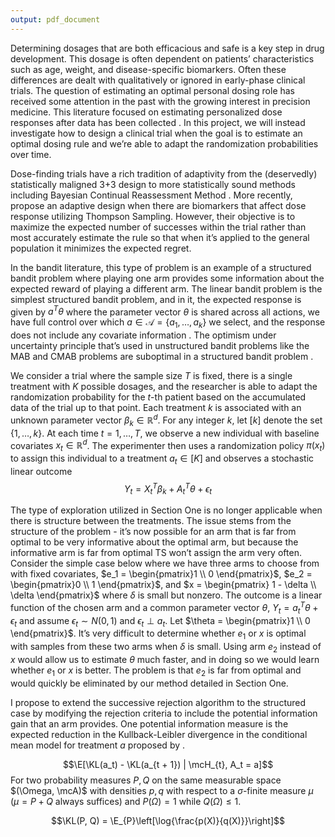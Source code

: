 ```yaml
---
output: pdf_document
---
```



Determining dosages that are both efficacious and safe is a key step in drug development. This dosage is often dependent on patients' characteristics such as age, weight, and disease-specific biomarkers. Often these differences are dealt with qualitatively or ignored in early-phase clinical trials. The question of estimating an optimal personal dosing role has received some attention in the past with the growing interest in precision medicine. This literature focused on estimating personalized dose responses after data has been collected \citep{chen2016personalized, zhu2020kernel, zhou2021parsimonious}. In this project, we will instead investigate how to design a clinical trial when the goal is to estimate an optimal dosing rule and we're able to adapt the randomization probabilities over time. 

\subsection{Previous work}

Dose-finding trials have a rich tradition of adaptivity from the (deservedly) statistically maligned 3+3 design to more statistically sound methods including Bayesian Continual Reassessment Method \cite{o1990continual, goodman1995some}. More recently, \cite{guo2017bayesian} propose an adaptive design when there are biomarkers that affect dose response utilizing Thompson Sampling. However, their objective is to maximize the expected number of successes within the trial rather than most accurately estimate the rule so that when it's applied to the general population it minimizes the expected regret. 

In the bandit literature, this type of problem is an example of a structured bandit problem where playing one arm provides some information about the expected reward of playing a different arm. The linear bandit problem is the simplest structured bandit problem, and in it, the expected response is given by $a^T \theta$ where the parameter vector $\theta$ is shared across all actions, we have full control over which $a \in \mathcal{A} = \{a_1, \ldots, a_k\}$ we select, and the response does not include any covariate information \cite{xu2018fully}. The optimism under uncertainty principle that's used in unstructured bandit problems like the MAB and CMAB problems are suboptimal in a structured bandit problem \citep{lattimore2017end}.


\subsection{Problem Definition}

We consider a trial where the sample size $T$ is fixed, there is a single treatment with $K$ possible dosages, and the researcher is able to adapt the randomization probability for the $t$-th patient based on the accumulated data of the trial up to that point. 
 Each treatment $k$ is associated with an unknown parameter vector $\beta_k \in \mathbb{R}^d$. For any integer $k$, let $[k]$ denote the set $\{1, \ldots, k \}$. At each time $t = 1, \ldots, T$, we observe a new individual with baseline covariates $x_t \in \mathbb{R}^d$. The experimenter then uses a randomization policy $\pi(x_t)$ to assign this individual to a treatment $a_t \in [K]$ and observes a stochastic linear outcome
$$Y_{t} = X_t^T \beta_k + A_t^T\theta + \epsilon_{t}$$
\subsubsection{The Challenge with Structured Exploration}

The type of exploration utilized in Section One is no longer applicable when there is structure between the treatments. The issue stems from the structure of the problem - it's now possible for an arm that is far from optimal to be very informative about the optimal arm, but because the informative arm is far from optimal TS won't assign the arm very often. Consider the simple case below where we have three arms to choose from with fixed covariates, $e_1 = \begin{pmatrix}1 \\ 0 \end{pmatrix}$, $e_2 = \begin{pmatrix}0 \\ 1 \end{pmatrix}$, and $x = \begin{pmatrix} 1 - \delta \\ \delta \end{pmatrix}$ where $\delta$ is small but nonzero. The outcome is a linear function of the chosen arm and a common parameter vector $\theta$, $Y_t = a_t^T \theta + \epsilon_t$ and assume $\epsilon_t \sim N(0, 1)$ and $\epsilon_t \perp a_t$. Let $\theta = \begin{pmatrix}1 \\ 0 \end{pmatrix}$. It's very difficult to determine whether $e_1$ or $x$ is optimal with samples from these two arms when $\delta$ is small. Using arm $e_2$ instead of $x$ would allow us to estimate $\theta$ much faster, and in doing so we would learn whether $e_1$ or $x$ is better. The problem is that $e_2$ is far from optimal and would quickly be eliminated by our method detailed in Section One.

\subsection{Proposal}

I propose to extend the successive rejection algorithm to the structured case by modifying the rejection criteria to include the potential information gain that an arm provides. One potential information measure is the expected reduction in the Kullback-Leibler divergence in the conditional mean model for treatment $a$ proposed by \citep{russo2014learning}.
 
 $$\E[\KL(a_t) - \KL(a_{t + 1}) | \mcH_{t}, A_t = a]$$
 For two probability measures $P, Q$ on the same measurable space $(\Omega, \mcA)$ with densities $p, q$ with respect to a $\sigma$-finite measure $\mu$ ($\mu = P + Q$ always suffices) and $P(\Omega) = 1$ while $Q(\Omega) \leq 1$.
 
 $$\KL(P, Q) = \E_{P}\left[\log{\frac{p(X)}{q(X)}}\right]$$

